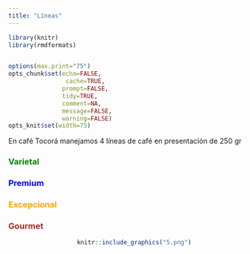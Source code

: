 ```yaml
---
title: "Líneas"
---
```


```r
library(knitr)
library(rmdformats)


options(max.print="75")
opts_chunk$set(echo=FALSE,
	            cache=TRUE,
               prompt=FALSE,
               tidy=TRUE,
               comment=NA,
               message=FALSE,
               warning=FALSE)
opts_knit$set(width=75)
```

En café Tocorá manejamos 4 líneas de café en presentación de 250 gr

### [ **Varietal**]{style="color: green"}

### [ **Premium**]{style="color: blue"}

### [ **Excepcional**]{style="color: orange"}

### [ **Gourmet**]{style="color: brown"}

<center>

```r

knitr::include_graphics("5.png")

```

</center>

